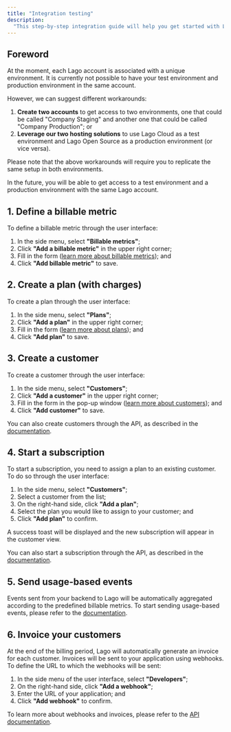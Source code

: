 ```yaml
---
title: "Integration testing"
description:
  "This step-by-step integration guide will help you get started with Lago."
---
```


## Foreword[](#foreword "Direct link to heading")

At the moment, each Lago account is associated with a unique environment. It is
currently not possible to have your test environment and production environment
in the same account.

However, we can suggest different workarounds:

1. **Create two accounts** to get access to two environments, one that could be
   called "Company Staging" and another one that could be called "Company
   Production"; or
2. **Leverage our two hosting solutions** to use Lago Cloud as a test
   environment and Lago Open Source as a production environment (or vice versa).

Please note that the above workarounds will require you to replicate the same
setup in both environments.

<Info>
  In the future, you will be able to get access to a test environment and a
  production environment with the same Lago account.
</Info>

## 1\. Define a billable metric[](#1-define-a-billable-metric "Direct link to heading")

To define a billable metric through the user interface:

1. In the side menu, select **"Billable metrics"**;
2. Click **"Add a billable metric"** in the upper right corner;
3. Fill in the form ([learn more about billable metrics](/guide/billable-metrics/create-billable-metrics)); and
4. Click **"Add billable metric"** to save.

## 2\. Create a plan (with charges)[](#2-create-a-plan-with-charges "Direct link to heading")

To create a plan through the user interface:

1. In the side menu, select **"Plans"**;
2. Click **"Add a plan"** in the upper right corner;
3. Fill in the form ([learn more about plans](/guide/plans/overview)); and
4. Click **"Add plan"** to save.

## 3\. Create a customer[](#3-create-a-customer "Direct link to heading")

To create a customer through the user interface:

1. In the side menu, select **"Customers"**;
2. Click **"Add a customer"** in the upper right corner;
3. Fill in the form in the pop-up window
   ([learn more about customers](/guide/customers/customer-management)); and
4. Click **"Add customer"** to save.

You can also create customers through the API, as described in the
[documentation](/api-reference/customers/create).

## 4\. Start a subscription[](#4-start-a-subscription "Direct link to heading")

To start a subscription, you need to assign a plan to an existing customer. To
do so through the user interface:

1. In the side menu, select **"Customers"**;
2. Select a customer from the list;
3. On the right-hand side, click **"Add a plan"**;
4. Select the plan you would like to assign to your customer; and
5. Click **"Add plan"** to confirm.

A success toast will be displayed and the new subscription will appear in the
customer view.

You can also start a subscription through the API, as described in the
[documentation](/api-reference/subscriptions/assign-plan).

## 5\. Send usage-based events[](#5-send-usage-based-events "Direct link to heading")

Events sent from your backend to Lago will be automatically aggregated according
to the predefined billable metrics. To start sending usage-based events, please
refer to the [documentation](/guide/events/ingesting-usage).

## 6\. Invoice your customers[](#6-invoice-your-customers "Direct link to heading")

At the end of the billing period, Lago will automatically generate an invoice
for each customer. Invoices will be sent to your application using webhooks. To
define the URL to which the webhooks will be sent:

1. In the side menu of the user interface, select **"Developers"**;
2. On the right-hand side, click **"Add a webhook"**;
3. Enter the URL of your application; and
4. Click **"Add webhook"** to confirm.

To learn more about webhooks and invoices, please refer to the
[API documentation](/api-reference/invoices/invoice-object).
